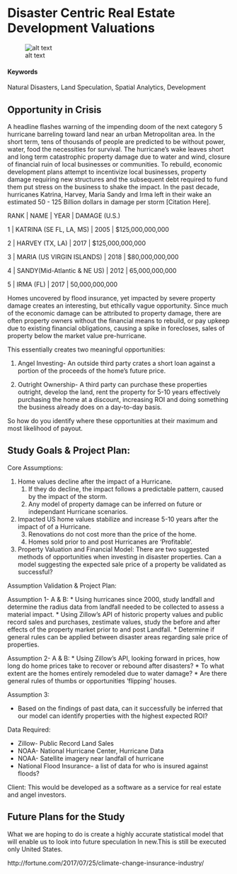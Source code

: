 # Disaster Centric Real Estate Development Valuations {#Disaster-Properties}

![alt text](https://na.rdcpix.com/1058620997/7167b6e2bb9248cd79999e1295cf149ew-c0xd-w685_h860_q80.jpg)

#### Keywords {-}

Natural Disasters, Land Speculation, Spatial Analytics, Development

## Opportunity in Crisis

A headline flashes warning of the impending doom of the next category 5 hurricane barreling toward land near an urban Metropolitan area. In the short term, tens of thousands of people are predicted to be without power, water, food the necessities for survival. The hurricane's wake leaves short and long term catastrophic property damage due to water and wind, closure of financial ruin of local businesses or communities. To rebuild, economic development plans attempt to incentivize local businesses, property damage requiring new structures and the subsequent debt required to fund them put stress on the business to shake the impact. In the past decade, hurricanes Katrina, Harvey, Maria Sandy and Irma left in their wake an estimated 50 - 125 Billion dollars in damage per storm [Citation Here]. 

RANK | NAME | YEAR | DAMAGE (U.S.) 

1 | KATRINA (SE FL, LA, MS) | 2005 |  $125,000,000,000 

2 | HARVEY (TX, LA) | 2017 | $125,000,000,000 

3 | MARIA (US VIRGIN ISLANDS) | 2018 | $80,000,000,000

4 | SANDY(Mid-Atlantic & NE US) | 2012 | 65,000,000,000 

5 | IRMA (FL) | 2017 | 50,000,000,000

Homes uncovered by flood insurance, yet impacted by severe property damage creates an interesting, but ethically vague opportunity. Since much of the economic damage can be attributed to property damage, there are often property owners without the financial means to rebuild, or pay upkeep due to existing financial obligations, causing a spike in forecloses, sales of property below the market value pre-hurricane. 

This essentially creates two meaningful opportunities:

1. Angel Investing- An outside third party crates a short loan against a portion of the proceeds of the home’s future price. 

2. Outright Ownership- A third party can purchase these properties outright, develop the land, rent the property for 5-10 years effectively purchasing the home at a discount, increasing ROI and doing something the business already does on a day-to-day basis.

So how do you identify where these opportunities at their maximum and most likelihood of payout. 

## Study Goals & Project Plan:

Core Assumptions:

1. Home values decline after the impact of a Hurricane. 
    1. If they do decline, the impact follows a predictable pattern, caused by the impact of the storm. 
    2. Any model of property damage can be inferred on future or independant Hurricane scenarios.
2. Impacted US home values stabilize and increase 5-10 years after the impact of of a Hurricane.
    3. Renovations do not cost more than the price of the home. 
    4. Homes sold prior to and post Hurricanes are ‘Profitable’.
3. Property Valuation and Financial Model: There are two suggested methods of opportunities when investing in disaster properties. Can a model suggesting the expected sale price of a property be validated as successful? 

Assumption Validation & Project Plan:

Assumption 1- A & B:
* Using hurricanes since 2000, study landfall and determine the radius data from landfall needed to be collected to assess a material impact. 
* Using Zillow’s API of historic property values and public record sales and purchases, zestimate values, study the before and after effects of the property market prior to and post Landfall. 
* Determine if general rules can be applied between disaster areas regarding sale price of properties. 

Assumption 2- A & B:
* Using Zillow’s API, looking forward in prices, how long do home prices take to recover or rebound after disasters?
* To what extent are the homes entirely remodeled due to water damage?
* Are there general rules of thumbs or opportunities ‘flipping’ houses.

Assumption 3:

* Based on the findings of past data, can it successfully be inferred that our model can identify properties with the highest expected ROI?

Data Required:

* Zillow- Public Record Land Sales
* NOAA- National Hurricane Center, Hurricane Data
* NOAA- Satellite imagery near landfall of hurricane
* National Flood Insurance- a list of data for who is insured against floods?

Client:
This would be developed as a software as a service for real estate and angel investors. 

## Future Plans for the Study

What we are hoping to do is create a highly accurate statistical model that will enable us to look into future speculation In new.This is still be executed only United States. 

http://fortune.com/2017/07/25/climate-change-insurance-industry/


